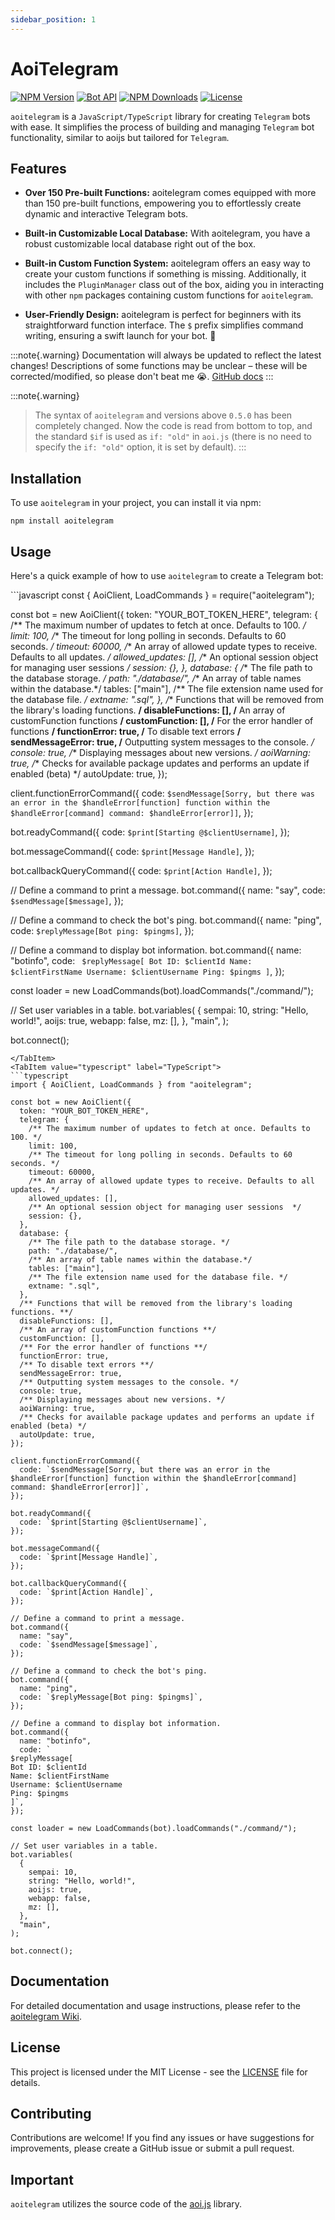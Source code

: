 ```yaml
---
sidebar_position: 1
---
```


# AoiTelegram

[![NPM Version](https://img.shields.io/npm/v/aoitelegram)](https://www.npmjs.com/package/aoitelegram)
[![Bot API](https://img.shields.io/badge/Bot%20API-v.6.9-00aced.svg?style=flat-square&logo=telegram)](https://core.telegram.org/bots/api)
[![NPM Downloads](https://img.shields.io/npm/dt/aoitelegram.svg?maxAge=3600)](https://www.npmjs.com/package/aoitelegram)
[![License](https://img.shields.io/npm/l/aoitelegram)](https://github.com/Sempai-07/aoitelegram/blob/main/LICENSE)

`aoitelegram` is a `JavaScript/TypeScript` library for creating `Telegram` bots with ease. It simplifies the process of building and managing `Telegram` bot functionality, similar to aoijs but tailored for `Telegram`.

## Features

- **Over 150 Pre-built Functions:** aoitelegram comes equipped with more than 150 pre-built functions, empowering you to effortlessly create dynamic and interactive Telegram bots.

- **Built-in Customizable Local Database:** With aoitelegram, you have a robust customizable local database right out of the box.

- **Built-in Custom Function System:** aoitelegram offers an easy way to create your custom functions if something is missing. Additionally, it includes the `PluginManager` class out of the box, aiding you in interacting with other `npm` packages containing custom functions for `aoitelegram`.

- **User-Friendly Design:** aoitelegram is perfect for beginners with its straightforward function interface. The `$` prefix simplifies command writing, ensuring a swift launch for your bot. 🚀


:::note{.warning}
Documentation will always be updated to reflect the latest changes! Descriptions of some functions may be unclear – these will be corrected/modified, so please don't beat me 😭. [GitHub docs](https://github.com/Sempai-07/aoiwebsite)
:::

:::note{.warning}
>The syntax of `aoitelegram` and versions above `0.5.0` has been completely changed. Now the code is read from bottom to top, and the standard `$if` is used as `if: "old"` in `aoi.js` (there is no need to specify the `if: "old"` option, it is set by default).
:::

## Installation

To use `aoitelegram` in your project, you can install it via npm:

```shell
npm install aoitelegram
```

## Usage

Here's a quick example of how to use `aoitelegram` to create a Telegram bot:


<Tabs>
  <TabItem value="commonjs" label="Commonjs">
```javascript
const { AoiClient, LoadCommands } = require("aoitelegram");

const bot = new AoiClient({
  token: "YOUR_BOT_TOKEN_HERE",
  telegram: {
    /** The maximum number of updates to fetch at once. Defaults to 100. */
    limit: 100,
    /** The timeout for long polling in seconds. Defaults to 60 seconds. */
    timeout: 60000,
    /** An array of allowed update types to receive. Defaults to all updates. */
    allowed_updates: [],
    /** An optional session object for managing user sessions  */
    session: {},
  },
  database: {
    /** The file path to the database storage. */
    path: "./database/",
    /** An array of table names within the database.*/
    tables: ["main"],
    /** The file extension name used for the database file. */
    extname: ".sql",
  },
  /** Functions that will be removed from the library's loading functions. **/
  disableFunctions: [],
  /** An array of customFunction functions **/
  customFunction: [],
  /** For the error handler of functions **/
  functionError: true,
  /** To disable text errors **/
  sendMessageError: true,
  /** Outputting system messages to the console. */
  console: true,
  /** Displaying messages about new versions. */
  aoiWarning: true,
  /** Checks for available package updates and performs an update if enabled (beta) */
  autoUpdate: true,
});

client.functionErrorCommand({
  code: `$sendMessage[Sorry, but there was an error in the $handleError[function] function within the $handleError[command] command: $handleError[error]]`,
});

bot.readyCommand({
  code: `$print[Starting @$clientUsername]`,
});

bot.messageCommand({
  code: `$print[Message Handle]`,
});

bot.callbackQueryCommand({
  code: `$print[Action Handle]`,
});

// Define a command to print a message.
bot.command({
  name: "say",
  code: `$sendMessage[$message]`,
});

// Define a command to check the bot's ping.
bot.command({
  name: "ping",
  code: `$replyMessage[Bot ping: $pingms]`,
});

// Define a command to display bot information.
bot.command({
  name: "botinfo",
  code: `
$replyMessage[
Bot ID: $clientId
Name: $clientFirstName
Username: $clientUsername
Ping: $pingms
]`,
});

const loader = new LoadCommands(bot).loadCommands("./command/");

// Set user variables in a table.
bot.variables(
  {
    sempai: 10,
    string: "Hello, world!",
    aoijs: true,
    webapp: false,
    mz: [],
  },
  "main",
);

bot.connect();
```
</TabItem>
<TabItem value="typescript" label="TypeScript">
```typescript
import { AoiClient, LoadCommands } from "aoitelegram";

const bot = new AoiClient({
  token: "YOUR_BOT_TOKEN_HERE",
  telegram: {
    /** The maximum number of updates to fetch at once. Defaults to 100. */
    limit: 100,
    /** The timeout for long polling in seconds. Defaults to 60 seconds. */
    timeout: 60000,
    /** An array of allowed update types to receive. Defaults to all updates. */
    allowed_updates: [],
    /** An optional session object for managing user sessions  */
    session: {},
  },
  database: {
    /** The file path to the database storage. */
    path: "./database/",
    /** An array of table names within the database.*/
    tables: ["main"],
    /** The file extension name used for the database file. */
    extname: ".sql",
  },
  /** Functions that will be removed from the library's loading functions. **/
  disableFunctions: [],
  /** An array of customFunction functions **/
  customFunction: [],
  /** For the error handler of functions **/
  functionError: true,
  /** To disable text errors **/
  sendMessageError: true,
  /** Outputting system messages to the console. */
  console: true,
  /** Displaying messages about new versions. */
  aoiWarning: true,
  /** Checks for available package updates and performs an update if enabled (beta) */
  autoUpdate: true,
});

client.functionErrorCommand({
  code: `$sendMessage[Sorry, but there was an error in the $handleError[function] function within the $handleError[command] command: $handleError[error]]`,
});

bot.readyCommand({
  code: `$print[Starting @$clientUsername]`,
});

bot.messageCommand({
  code: `$print[Message Handle]`,
});

bot.callbackQueryCommand({
  code: `$print[Action Handle]`,
});

// Define a command to print a message.
bot.command({
  name: "say",
  code: `$sendMessage[$message]`,
});

// Define a command to check the bot's ping.
bot.command({
  name: "ping",
  code: `$replyMessage[Bot ping: $pingms]`,
});

// Define a command to display bot information.
bot.command({
  name: "botinfo",
  code: `
$replyMessage[
Bot ID: $clientId
Name: $clientFirstName
Username: $clientUsername
Ping: $pingms
]`,
});

const loader = new LoadCommands(bot).loadCommands("./command/");

// Set user variables in a table.
bot.variables(
  {
    sempai: 10,
    string: "Hello, world!",
    aoijs: true,
    webapp: false,
    mz: [],
  },
  "main",
);

bot.connect();
```
</TabItem>
</Tabs>

## Documentation

For detailed documentation and usage instructions, please refer to the [aoitelegram Wiki](https://aoitelegram.vercel.app/).

## License

This project is licensed under the MIT License - see the [LICENSE](https://github.com/Sempai-07/aoitelegram/blob/main/LICENSE) file for details.

## Contributing

Contributions are welcome! If you find any issues or have suggestions for improvements, please create a GitHub issue or submit a pull request.

## Important

`aoitelegram` utilizes the source code of the [aoi.js](https://www.npmjs.com/package/aoi.js) library.
